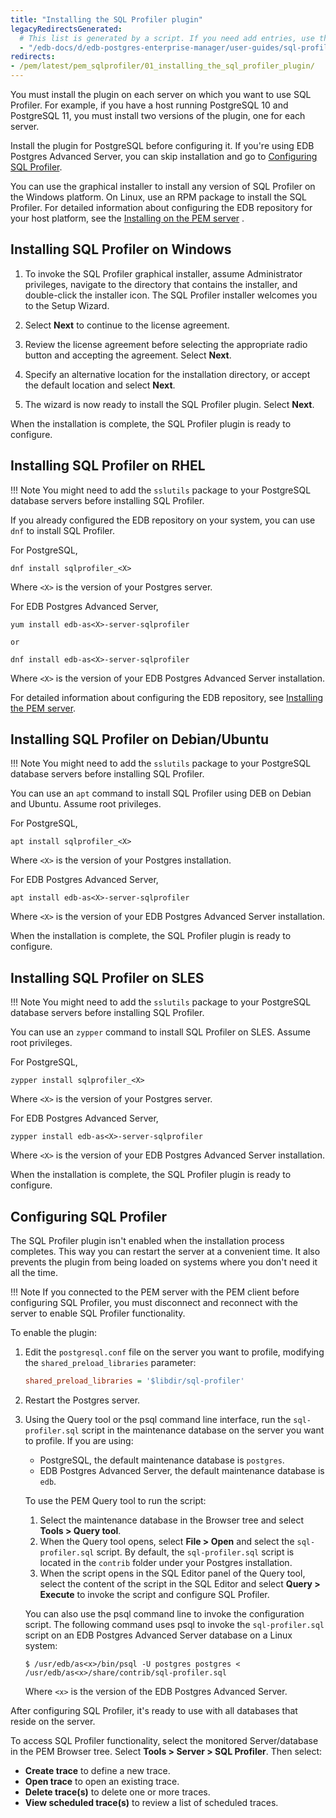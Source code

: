 ```yaml
---
title: "Installing the SQL Profiler plugin"
legacyRedirectsGenerated:
  # This list is generated by a script. If you need add entries, use the `legacyRedirects` key.
  - "/edb-docs/d/edb-postgres-enterprise-manager/user-guides/sql-profiler-configuration-guide/8.0/installing_the_sql_profiler_plugin.html"
redirects:
- /pem/latest/pem_sqlprofiler/01_installing_the_sql_profiler_plugin/
---
```


You must install the plugin on each server on which you want to use SQL Profiler. For example, if you have a host running PostgreSQL 10 and PostgreSQL 11, you must install two versions of the plugin, one for each server.

Install the plugin for PostgreSQL before configuring it. If you're using EDB Postgres Advanced Server, you can skip installation and go to [Configuring SQL Profiler](#configuring-sql-profiler).

You can use the graphical installer to install any version of SQL Profiler on the Windows platform. On Linux, use an RPM package to install the SQL Profiler. For detailed information about configuring the EDB repository for your host platform, see the [Installing on the PEM server](/pem/8/installing/) .




## Installing SQL Profiler on Windows

1.  To invoke the SQL Profiler graphical installer, assume Administrator privileges, navigate to the directory that contains the installer, and double-click the installer icon. The SQL Profiler installer welcomes you to the Setup Wizard.

1.  Select **Next** to continue to the license agreement.

1.  Review the license agreement before selecting the appropriate radio button and accepting the agreement. Select **Next**.

1.  Specify an alternative location for the installation directory, or accept the default location and select **Next**.

1.  The wizard is now ready to install the SQL Profiler plugin. Select **Next**.

When the installation is complete, the SQL Profiler plugin is ready to configure.

## Installing SQL Profiler on RHEL

!!! Note
    You might need to add the `sslutils` package to your PostgreSQL database servers before installing SQL Profiler.

If you already configured the EDB repository on your system, you can use `dnf` to install SQL Profiler.

For PostgreSQL,

```shell
dnf install sqlprofiler_<X>
```

Where `<X>` is the version of your Postgres server.

For EDB Postgres Advanced Server,

```shell
yum install edb-as<X>-server-sqlprofiler

or

dnf install edb-as<X>-server-sqlprofiler
```

Where `<X>` is the version of your EDB Postgres Advanced Server installation.

For detailed information about configuring the EDB repository, see [Installing the PEM server](/pem/8/installing/).

## Installing SQL Profiler on Debian/Ubuntu

!!! Note
    You might need to add the `sslutils` package to your PostgreSQL database servers before installing SQL Profiler.

You can use an `apt` command to install SQL Profiler using DEB on Debian and Ubuntu. Assume root privileges. 

For PostgreSQL,

```shell
apt install sqlprofiler_<X>
```

Where `<X>` is the version of your Postgres installation.

For EDB Postgres Advanced Server,

```shell
apt install edb-as<X>-server-sqlprofiler
```

Where `<X>` is the version of your EDB Postgres Advanced Server installation.

When the installation is complete, the SQL Profiler plugin is ready to configure.

## Installing SQL Profiler on SLES

!!! Note
    You might need to add the `sslutils` package to your PostgreSQL database servers before installing SQL Profiler.

You can use an `zypper` command to install SQL Profiler on SLES. Assume root privileges. 

For PostgreSQL,

```shell
zypper install sqlprofiler_<X>
```

Where `<X>` is the version of your Postgres server.

For EDB Postgres Advanced Server,

```shell
zypper install edb-as<X>-server-sqlprofiler
```

Where `<X>` is the version of your EDB Postgres Advanced Server installation.

When the installation is complete, the SQL Profiler plugin is ready to configure.

## Configuring SQL Profiler

The SQL Profiler plugin isn't enabled when the installation process completes. This way you can restart the server at a convenient time. It also prevents the plugin from being loaded on systems where you don't need it all the time.

!!! Note
    If you connected to the PEM server with the PEM client before configuring SQL Profiler, you must disconnect and reconnect with the server to enable SQL Profiler functionality. 

To enable the plugin:

1.  Edit the `postgresql.conf` file on the server you want to profile, modifying the `shared_preload_libraries` parameter:

    ```ini
    shared_preload_libraries = '$libdir/sql-profiler'
    ```

2.  Restart the Postgres server.

3.  Using the Query tool or the psql command line interface, run the `sql-profiler.sql` script in the maintenance database on the server you want to profile. If you are using:

    -   PostgreSQL, the default maintenance database is `postgres`.
    -   EDB Postgres Advanced Server, the default maintenance database is `edb`.

    To use the PEM Query tool to run the script:
    1.  Select the maintenance database in the Browser tree and select **Tools > Query tool**. 
    1.  When the Query tool opens, select **File > Open** and select the `sql-profiler.sql` script. By default, the `sql-profiler.sql` script is located in the `contrib` folder under your Postgres installation.
    1.  When the script opens in the SQL Editor panel of the Query tool, select the content of the script in the SQL Editor and select **Query > Execute** to invoke the script and configure SQL Profiler.

    You can also use the psql command line to invoke the configuration script. The following command uses psql to invoke the `sql-profiler.sql` script on an EDB Postgres Advanced Server database on a Linux system:

    ```shell
    $ /usr/edb/as<x>/bin/psql -U postgres postgres < /usr/edb/as<x>/share/contrib/sql-profiler.sql
    ```

    Where `<x>` is the version of the EDB Postgres Advanced Server.

After configuring SQL Profiler, it's ready to use with all databases that reside on the server.

To access SQL Profiler functionality, select the monitored Server/database in the PEM Browser tree. Select **Tools > Server > SQL Profiler**. Then select:

-   **Create trace** to define a new trace.
-   **Open trace** to open an existing trace.
-   **Delete trace(s)** to delete one or more traces.
-   **View scheduled trace(s)** to review a list of scheduled traces.
